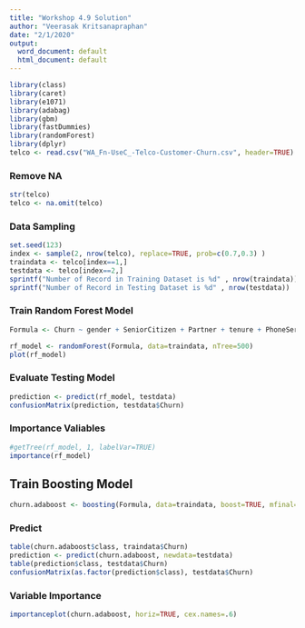 ```yaml
---
title: "Workshop 4.9 Solution"
author: "Veerasak Kritsanapraphan"
date: "2/1/2020"
output:
  word_document: default
  html_document: default
---
```


```r
library(class)
library(caret)
library(e1071)
library(adabag)
library(gbm)
library(fastDummies)
library(randomForest)
library(dplyr)
telco <- read.csv("WA_Fn-UseC_-Telco-Customer-Churn.csv", header=TRUE)
```

### Remove NA
```r
str(telco)
telco <- na.omit(telco)
```

### Data Sampling
```r
set.seed(123)
index <- sample(2, nrow(telco), replace=TRUE, prob=c(0.7,0.3) )
traindata <- telco[index==1,]
testdata <- telco[index==2,]
sprintf("Number of Record in Training Dataset is %d" , nrow(traindata))
sprintf("Number of Record in Testing Dataset is %d" , nrow(testdata))
```

### Train Random Forest Model  
```r
Formula <- Churn ~ gender + SeniorCitizen + Partner + tenure + PhoneService + MultipleLines + OnlineBackup + Contract + PaperlessBilling + PaymentMethod + MonthlyCharges + TotalCharges

rf_model <- randomForest(Formula, data=traindata, nTree=500)  
plot(rf_model)
```  


### Evaluate Testing Model  
```r
prediction <- predict(rf_model, testdata)
confusionMatrix(prediction, testdata$Churn)  
```  

### Importance Valiables
```r
#getTree(rf_model, 1, labelVar=TRUE)
importance(rf_model)
```


## Train Boosting Model
```r
churn.adaboost <- boosting(Formula, data=traindata, boost=TRUE, mfinal=10)

```



### Predict 
```r
table(churn.adaboost$class, traindata$Churn)
prediction <- predict(churn.adaboost, newdata=testdata)
table(prediction$class, testdata$Churn)
confusionMatrix(as.factor(prediction$class), testdata$Churn)
```

### Variable Importance
```r
importanceplot(churn.adaboost, horiz=TRUE, cex.names=.6)
```


